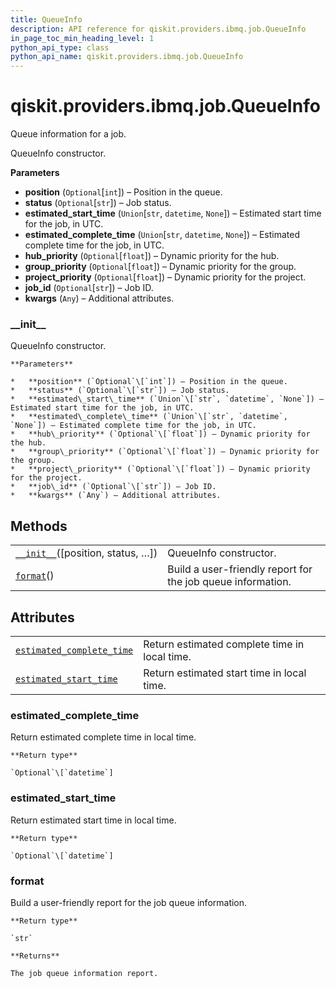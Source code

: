 ```yaml
---
title: QueueInfo
description: API reference for qiskit.providers.ibmq.job.QueueInfo
in_page_toc_min_heading_level: 1
python_api_type: class
python_api_name: qiskit.providers.ibmq.job.QueueInfo
---
```


# qiskit.providers.ibmq.job.QueueInfo

<Class id="qiskit.providers.ibmq.job.QueueInfo" isDedicatedPage={true} github="https://github.com/qiskit/qiskit-ibmq-provider/tree/stable/0.13/qiskit/providers/ibmq/job/queueinfo.py" signature="QueueInfo(position=None, status=None, estimated_start_time=None, estimated_complete_time=None, hub_priority=None, group_priority=None, project_priority=None, job_id=None, **kwargs)">
  Queue information for a job.

  QueueInfo constructor.

  **Parameters**

  *   **position** (`Optional`\[`int`]) – Position in the queue.
  *   **status** (`Optional`\[`str`]) – Job status.
  *   **estimated\_start\_time** (`Union`\[`str`, `datetime`, `None`]) – Estimated start time for the job, in UTC.
  *   **estimated\_complete\_time** (`Union`\[`str`, `datetime`, `None`]) – Estimated complete time for the job, in UTC.
  *   **hub\_priority** (`Optional`\[`float`]) – Dynamic priority for the hub.
  *   **group\_priority** (`Optional`\[`float`]) – Dynamic priority for the group.
  *   **project\_priority** (`Optional`\[`float`]) – Dynamic priority for the project.
  *   **job\_id** (`Optional`\[`str`]) – Job ID.
  *   **kwargs** (`Any`) – Additional attributes.

  ### \_\_init\_\_

  <Function id="qiskit.providers.ibmq.job.QueueInfo.__init__" name="__init__" signature="__init__(position=None, status=None, estimated_start_time=None, estimated_complete_time=None, hub_priority=None, group_priority=None, project_priority=None, job_id=None, **kwargs)">
    QueueInfo constructor.

    **Parameters**

    *   **position** (`Optional`\[`int`]) – Position in the queue.
    *   **status** (`Optional`\[`str`]) – Job status.
    *   **estimated\_start\_time** (`Union`\[`str`, `datetime`, `None`]) – Estimated start time for the job, in UTC.
    *   **estimated\_complete\_time** (`Union`\[`str`, `datetime`, `None`]) – Estimated complete time for the job, in UTC.
    *   **hub\_priority** (`Optional`\[`float`]) – Dynamic priority for the hub.
    *   **group\_priority** (`Optional`\[`float`]) – Dynamic priority for the group.
    *   **project\_priority** (`Optional`\[`float`]) – Dynamic priority for the project.
    *   **job\_id** (`Optional`\[`str`]) – Job ID.
    *   **kwargs** (`Any`) – Additional attributes.
  </Function>

  ## Methods

  |                                                                                                                                    |                                                             |
  | ---------------------------------------------------------------------------------------------------------------------------------- | ----------------------------------------------------------- |
  | [`__init__`](#qiskit.providers.ibmq.job.QueueInfo.__init__ "qiskit.providers.ibmq.job.QueueInfo.__init__")(\[position, status, …]) | QueueInfo constructor.                                      |
  | [`format`](#qiskit.providers.ibmq.job.QueueInfo.format "qiskit.providers.ibmq.job.QueueInfo.format")()                             | Build a user-friendly report for the job queue information. |

  ## Attributes

  |                                                                                                                                                         |                                               |
  | ------------------------------------------------------------------------------------------------------------------------------------------------------- | --------------------------------------------- |
  | [`estimated_complete_time`](#qiskit.providers.ibmq.job.QueueInfo.estimated_complete_time "qiskit.providers.ibmq.job.QueueInfo.estimated_complete_time") | Return estimated complete time in local time. |
  | [`estimated_start_time`](#qiskit.providers.ibmq.job.QueueInfo.estimated_start_time "qiskit.providers.ibmq.job.QueueInfo.estimated_start_time")          | Return estimated start time in local time.    |

  ### estimated\_complete\_time

  <Function id="qiskit.providers.ibmq.job.QueueInfo.estimated_complete_time" name="estimated_complete_time" signature="property estimated_complete_time">
    Return estimated complete time in local time.

    **Return type**

    `Optional`\[`datetime`]
  </Function>

  ### estimated\_start\_time

  <Function id="qiskit.providers.ibmq.job.QueueInfo.estimated_start_time" name="estimated_start_time" signature="property estimated_start_time">
    Return estimated start time in local time.

    **Return type**

    `Optional`\[`datetime`]
  </Function>

  ### format

  <Function id="qiskit.providers.ibmq.job.QueueInfo.format" name="format" signature="format()">
    Build a user-friendly report for the job queue information.

    **Return type**

    `str`

    **Returns**

    The job queue information report.
  </Function>
</Class>

